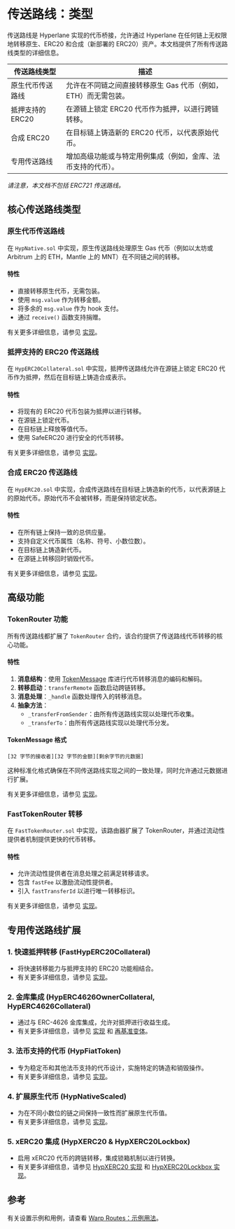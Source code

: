 # 传送路线：类型

传送路线是 Hyperlane 实现的代币桥接，允许通过 Hyperlane 在任何链上无权限地转移原生、ERC20 和合成（新部署的 ERC20）资产。本文档提供了所有传送路线类型的详细信息。

| **传送路线类型**        | **描述**                                                                                      |
| ---------------------- | -------------------------------------------------------------------------------------------- |
| 原生代币传送路线       | 允许在不同链之间直接转移原生 Gas 代币（例如，ETH）而无需包装。                                   |
| 抵押支持的 ERC20      | 在源链上锁定 ERC20 代币作为抵押，以进行跨链转移。                                            |
| 合成 ERC20            | 在目标链上铸造新的 ERC20 代币，以代表原始代币。                                              |
| 专用传送路线          | 增加高级功能或与特定用例集成（例如，金库、法币支持的代币）。                                   |

_请注意，本文档不包括 ERC721 传送路线。_

## 核心传送路线类型

### 原生代币传送路线

在 `HypNative.sol` 中实现，原生传送路线处理原生 Gas 代币（例如以太坊或 Arbitrum 上的 ETH，Mantle 上的 MNT）在不同链之间的转移。

#### 特性

- 直接转移原生代币，无需包装。
- 使用 `msg.value` 作为转移金额。
- 将多余的 `msg.value` 作为 hook 支付。
- 通过 `receive()` 函数支持捐赠。

有关更多详细信息，请参见 [实现](https://github.com/hyperlane-xyz/hyperlane-monorepo/blob/main/solidity/contracts/token/HypNative.sol)。

### 抵押支持的 ERC20 传送路线

在 `HypERC20Collateral.sol` 中实现，抵押传送路线允许在源链上锁定 ERC20 代币作为抵押，然后在目标链上铸造合成表示。

#### 特性

- 将现有的 ERC20 代币包装为抵押以进行转移。
- 在源链上锁定代币。
- 在目标链上释放等值代币。
- 使用 SafeERC20 进行安全的代币转移。

有关更多详细信息，请参见 [实现](https://github.com/hyperlane-xyz/hyperlane-monorepo/blob/main/solidity/contracts/token/HypERC20Collateral.sol)。

### 合成 ERC20 传送路线

在 `HypERC20.sol` 中实现，合成传送路线在目标链上铸造新的代币，以代表源链上的原始代币。原始代币不会被转移，而是保持锁定状态。

#### 特性

- 在所有链上保持一致的总供应量。
- 支持自定义代币属性（名称、符号、小数位数）。
- 在目标链上铸造新代币。
- 在源链上转移回时销毁代币。

有关更多详细信息，请参见 [实现](https://github.com/hyperlane-xyz/hyperlane-monorepo/blob/main/solidity/contracts/token/HypERC20.sol)。

## 高级功能

### TokenRouter 功能

所有传送路线都扩展了 `TokenRouter` 合约，该合约提供了传送路线代币转移的核心功能。

#### 特性

1. **消息结构**：使用 [TokenMessage](https://github.com/hyperlane-xyz/hyperlane-monorepo/blob/main/solidity/contracts/token/libs/TokenMessage.sol) 库进行代币转移消息的编码和解码。
2. **转移启动**：`transferRemote` 函数启动跨链转移。
3. **消息处理**：`_handle` 函数处理传入的转移消息。
4. **抽象方法**：
   - `_transferFromSender`：由所有传送路线实现以处理代币收集。
   - `_transferTo`：由所有传送路线实现以处理代币分发。

#### TokenMessage 格式

```solidity
[32 字节的接收者][32 字节的金额][剩余字节的元数据]
```

这种标准化格式确保在不同传送路线实现之间的一致处理，同时允许通过元数据进行扩展。

有关更多详细信息，请参见 [实现](https://github.com/hyperlane-xyz/hyperlane-monorepo/blob/main/solidity/contracts/token/libs/TokenRouter.sol)。

### FastTokenRouter 转移

在 `FastTokenRouter.sol` 中实现，该路由器扩展了 TokenRouter，并通过流动性提供者机制提供更快的代币转移。

#### 特性

- 允许流动性提供者在消息处理之前满足转移请求。
- 包含 `fastFee` 以激励流动性提供者。
- 引入 `fastTransferId` 以进行唯一转移标识。

有关更多详细信息，请参见 [实现](https://github.com/hyperlane-xyz/hyperlane-monorepo/blob/main/solidity/contracts/token/libs/FastTokenRouter.sol)。

## 专用传送路线扩展

### 1. 快速抵押转移 (FastHypERC20Collateral)

- 将快速转移能力与抵押支持的 ERC20 功能相结合。
- 有关更多详细信息，请参见 [实现](https://github.com/hyperlane-xyz/hyperlane-monorepo/blob/main/solidity/contracts/token/extensions/FastHypERC20Collateral.sol)。

### 2. 金库集成 (HypERC4626OwnerCollateral, HypERC4626Collateral)

- 通过与 ERC-4626 金库集成，允许对抵押进行收益生成。
- 有关更多详细信息，请参见 [实现](https://github.com/hyperlane-xyz/hyperlane-monorepo/blob/main/solidity/contracts/token/extensions/HypERC4626OwnerCollateral.sol) 和 [再基准变体](https://github.com/hyperlane-xyz/hyperlane-monorepo/blob/main/solidity/contracts/token/extensions/HypERC4626Collateral.sol)。

### 3. 法币支持的代币 (HypFiatToken)

- 专为稳定币和其他法币支持的代币设计，实施特定的铸造和销毁操作。
- 有关更多详细信息，请参见 [实现](https://github.com/hyperlane-xyz/hyperlane-monorepo/blob/main/solidity/contracts/token/extensions/HypFiatToken.sol)。

### 4. 扩展原生代币 (HypNativeScaled)

- 为在不同小数位的链之间保持一致性而扩展原生代币值。
- 有关更多详细信息，请参见 [实现](https://github.com/hyperlane-xyz/hyperlane-monorepo/blob/main/solidity/contracts/token/extensions/HypNativeScaled.sol)。

### 5. xERC20 集成 (HypXERC20 & HypXERC20Lockbox)

- 启用 xERC20 代币的跨链转移，集成锁箱机制以进行转换。
- 有关更多详细信息，请参见 [HypXERC20 实现](https://github.com/hyperlane-xyz/hyperlane-monorepo/blob/main/solidity/contracts/token/extensions/HypXERC20.sol) 和 [HypXERC20Lockbox 实现](https://github.com/hyperlane-xyz/hyperlane-monorepo/blob/main/solidity/contracts/token/extensions/HypXERC20Lockbox.sol)。

## 参考

有关设置示例和用例，请查看 [Warp Routes：示例用法](./warp-routes-example-usage.mdx)。
